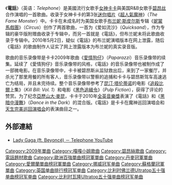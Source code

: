 {{Infobox Single
| Name           = 電話
| Cover          = Telephone Logo.png
| Alt            = Head shot of a blond woman from the left. She places her left hand on her forehead and tilts it backwards. The arm is painted in blue and violet colors and glitters are pasted on it. Similar glitters are placed on the woman's left cheek also.
| Artist         = [[女神卡卡|女神卡卡]]
| Album          = [[超人氣魔神|超人氣魔神]]
| Released       = {{Start date|2010|2|15}}<br /><small>(詳見[[#發行歷史|發行歷史]])</small>
| Format         = [[單曲|單曲]]，[[音樂下載|數位下載]]
| Recorded       = 2009年
| Genre          = 电子流行乐、舞蹈流行乐、[[节奏布鲁斯|节奏布鲁斯]]
| Length         = 3:40
| Label          = [[Intercope|Interscope唱片]], Streamline, [[Kon_Live|Kon Live]], [[Cherrytree_Records|Cherrytree]]
| Writer         = [[女神卡卡|女神卡卡]], Rodney Jerkins, LaShawn Daniels, Lazonate Franklin, [[碧昂丝|碧昂丝]]
| Producer       = Darkchild
| Audio sample?  = 
| Certification  = 
| Chronology     = [[女神卡卡|女神卡卡]]單曲
| Last single    = 《[[罗曼死|罗曼死]]》 （2009年）
| This single    = '''《電話》'''<br />（2010年）
| Next single    = 《[[亚力翰卓_(歌曲)|亚力翰卓]]》<br />（2010年）
| Misc           = {{Extra chronology
| Artist         = [[Beyoncé_Knowles|碧昂丝]]
| Type           = single
| Last single    = "[[Put_It_in_a_Love_Song|Put It in a Love Song]]"<br />(2010)
| This single    = "'''Telephone'''"<br />(2010)
| Next single    = "[[Why_Don't_You_Love_Me_(Beyoncé_Knowles_song)|Why Don't You Love Me]]"<br />(2010)
}}}}
《'''電話'''》（英语：''Telephone''）是美國流行女歌手[[女神卡卡|女神卡卡]]與美国R&B女歌手[[碧昂丝|碧昂丝]]合作演唱的一首歌曲。收录于女神卡卡的第3张[[EP|迷你唱片]]《[[超人氣魔神|超人氣魔神]]》（''The Fame Monster''）中。卡卡在未成名时为美国女歌手[[布兰妮·斯皮尔斯|布兰妮·斯皮尔斯]]专辑《[[妮裳馬戲團|妮裳馬戲團]]》（''Circus''）创作了两首歌曲，一首为《爱如流沙》（''Quicksand''），作为专辑的豪华版附赠曲收录于专辑中，而另一首就是《電話》，但布兰妮未将此歌曲收录于专辑中。2010年5月2日，疑似《電話》的布兰妮演唱版本在网上泄露，随后《電話》的歌曲制作人证实了网上泄露版本为布兰妮的真实录音版。

歌曲的音乐录像带是卡卡2009年歌曲《[[愛情狗仔|愛情狗仔]]》（''Paparazzi''）音乐录像带的续集。延续了《愛情狗仔》音乐录像带的风格，《電話》的音乐录像带也被制作成了一部微电影。在音乐录像带中，卡卡被碧昂斯从监狱救出后，来到了一家餐厅，并杀光了那里用餐的所有客人，音乐录像带以警察的追捕和卡卡与碧昂斯驾车高速逃亡为结局，并且未完待续。整个音乐录像带参考了[[昆汀·塔伦蒂诺|昆汀·塔伦蒂诺]]的电影《[[追殺比爾|追殺比爾]]上集》（''Kill Bill: Vol. 1''）和电影《[[黑色追緝令|黑色追緝令]]》（''Pulp Fiction''），获得了评论的赞赏。为了纪念[[亞歷山大·麥昆|亞歷山大·麥昆]]，卡卡于2010年[[全英音樂獎|全英音樂獎]]表演了《電話》和《[[Dance_in_the_Dark|黑暗中漫舞]]》（''Dance in the Dark''）的混合版。《電話》是卡卡在魔神巡回演唱会和[[天生完美巡回演唱会|天生完美巡回演唱会]]的表演曲目之一。

{{Double image|right|Britney-Spears Boys.jpg|100|Beyonce.jpg|98|《電話》原本是为布兰妮（''左''）创作的歌曲。在布兰妮拒绝了该歌曲后，卡卡收下了此歌曲并于2009年与碧昂丝（''右''）录制了歌曲。}}

== 外部連結 ==
* [http://www.youtube.com/watch?v=EVBsypHzF3U&ob=av2n Lady Gaga (ft. Beyoncé) － Telephone YouTube]

{{Lady Gaga songs}}
{{Authority control}}
{{DEFAULTSORT:Telephone}}
[[Category:2009年單曲|Category:2009年單曲]]
[[Category:嘎嘎小姐歌曲|Category:嘎嘎小姐歌曲]]
[[Category:碧昂絲歌曲|Category:碧昂絲歌曲]]
[[Category:電話題材歌曲|Category:電話題材歌曲]]


[[Category:歐洲百強單曲榜冠軍單曲|Category:歐洲百強單曲榜冠軍單曲]]
[[Category:丹麥冠軍單曲|Category:丹麥冠軍單曲]]
[[Category:愛爾蘭單曲榜冠軍單曲|Category:愛爾蘭單曲榜冠軍單曲]]
[[Category:挪威冠军单曲|Category:挪威冠军单曲]]
[[Category:蘇格蘭冠軍單曲|Category:蘇格蘭冠軍單曲]]
[[Category:英国单曲排行榜冠军单曲|Category:英国单曲排行榜冠军单曲]]
[[Category:比利时佛兰德Ultratop五十强单曲榜冠军单曲|Category:比利时佛兰德Ultratop五十强单曲榜冠军单曲]]
[[Category:比利时瓦隆Ultratop五十强单曲榜冠军单曲|Category:比利时瓦隆Ultratop五十强单曲榜冠军单曲]]